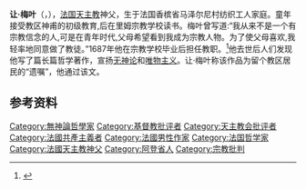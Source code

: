 '''让·梅叶'''（{{lang-fr|Jean Meslier}}，{{bd|1664年|6月15日|1729年|6月17日}}），[[法国|法国]][[天主教|天主教]]神父，生于法国香槟省马泽尔尼村纺织工人家庭。童年接受教区神甫的初级教育,后在里姆宗教学校读书。梅叶曾写道:“我从来不是一个有宗教信念的人,可是在青年时代,父母希望看到我成为宗教人物。为了使父母喜欢,我轻率地同意做了教徒。”1687年他在宗教学校毕业后担任教职。<ref>{{cite web |title=梅叶 |url=https://xuewen.cnki.net/R2006050860000019.html |website=知网百科 |publisher=《中国学术期刊（光盘版）》电子杂志社有限公司 |accessdate=2020-08-26}}</ref>他去世后人们发现他写了篇长篇哲学著作，宣扬[[无神论|无神论]]和[[唯物主义|唯物主义]]。让·梅叶称该作品为留个教区居民的“遗嘱”，他通过该文{{le|宗教批判|Criticism of religion|批评并谴责了所有宗教}}。

==参考资料==
{{reflist}}

{{normdaten}}
{{DEFAULTSORT:meslier}}
[[Category:無神論哲學家|Category:無神論哲學家]]
[[Category:基督教批评者|Category:基督教批评者]]
[[Category:天主教会批评者|Category:天主教会批评者]]
[[Category:法國共產主義者|Category:法國共產主義者]]
[[Category:法國男性作家|Category:法國男性作家]]
[[Category:法国哲学家|Category:法国哲学家]]
[[Category:法國天主教神父|Category:法國天主教神父]]
[[Category:阿登省人|Category:阿登省人]]
[[Category:宗教批判|Category:宗教批判]]